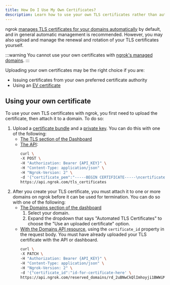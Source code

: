 ```yaml
---
title: How Do I Use My Own Certificates?
description: Learn how to use your own TLS certificates rather than automatic certificate management.
---
```


ngrok [manages TLS certificates for your domains automatically](/universal-gateway/tls-certificates/what-is-automatic-certificate-management) by default, and in general automatic management is recommended. However, you may also upload and manage the renewal and rotation of your TLS certificates yourself.

:::warning
You cannot use your own certificates with [ngrok's managed domains](/universal-gateway/domains/what-are-managed-domains).
:::

Uploading your own certificates may be the right choice if you are:

- Issuing certificates from your own preferred certificate authority
- Using an [EV certificate](https://en.wikipedia.org/wiki/Extended_Validation_Certificate)

## Using your own certificate

To use your own TLS certificates with ngrok, you first need to upload the certificate, then attach it to a domain. To do so:

1. Upload a [certificate bundle](/universal-gateway/tls-certificates/what-is-a-certificate-bundle/) and a [private key](/universal-gateway/tls-certificates/what-are-private-tls-keys). You can do this with one of the following:
   - [The TLS section of the Dashboard](https://dashboard.ngrok.com/tls-certs)
   - [The API](/api/resources/tls-certificates/#create-tls-certificate):
     ```bash
     curl \
     -X POST \
     -H "Authorization: Bearer {API_KEY}" \
     -H "Content-Type: application/json" \
     -H "Ngrok-Version: 2" \
     -d '{"certificate_pem":"-----BEGIN CERTIFICATE-----\ncertificate-here\n-----END CERTIFICATE-----","private_key_pem":"-----BEGIN PRIVATE KEY-----\nprivate-key-here\n-----END PRIVATE KEY-----"}' \
     https://api.ngrok.com/tls_certificates
     ```
1. After you create your TLS certificate, you must attach it to one or more domains on ngrok before it can be used for termination. You can do so with one of the following:
   - [The Domains section of the dashboard](https://dashboard.ngrok.com/domains)
     1. Select your domain.
     1. Expand the dropdown that says "Automated TLS Certificates" to choose the "Use an uploaded certificate" option.
   - [With the Domains API resource](/api/resources/reserved-domains/#update-reserved-domain), using the `certificate_id` property in the request body. You must have already uploaded your TLS certificate with the API or dashboard.
     ```bash
     curl \
     -X PATCH \
     -H "Authorization: Bearer {API_KEY}" \
     -H "Content-Type: application/json" \
     -H "Ngrok-Version: 2" \
     -d '{"certificate_id":"id-for-certificate-here' \
     https://api.ngrok.com/reserved_domains/rd_2uBNwCkQlImhoyji1BWWiMGAHwc
     ```
